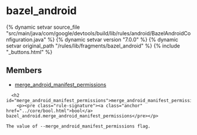<html devsite>
<head>
  <meta name="project_path" value="/_project.yaml">
  <meta name="book_path" value="/versions/7.0.0/_book.yaml">
</head>
<body>

<h1 class="page-title" id="modules.bazel_android">bazel_android</h1>

{% dynamic setvar source_file "src/main/java/com/google/devtools/build/lib/rules/android/BazelAndroidConfiguration.java" %}
{% dynamic setvar version "7.0.0" %}
{% dynamic setvar original_path "/rules/lib/fragments/bazel_android" %}
{% include "_buttons.html" %}
<!-- {% raw %} -->



<h2>Members</h2>
<ul>
    <li>
    <a href="#merge_android_manifest_permissions">merge_android_manifest_permissions</a>
  </li>
  </ul>

      <h2 id="merge_android_manifest_permissions">merge_android_manifest_permissions</h2>
        <p><pre class="rule-signature"><a class="anchor" href="../core/bool.html">bool</a> bazel_android.merge_android_manifest_permissions</pre></p>

    The value of --merge_android_manifest_permissions flag.



</body>
</html>

<!-- {% endraw %} -->
